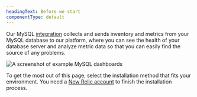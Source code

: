 ```yaml
---
headingText: Before we start
componentType: default
---
```



Our MySQL [integration](/docs/integrations/host-integrations/getting-started/introduction-host-integrations) collects and sends inventory and metrics from your MySQL database to our platform, where you can see the health of your database server and analyze metric data so that you can easily find the source of any problems.

<img
  title="Example MySQL dashboards"
  alt="A screenshot of example MySQL dashboards"
  src={infrastructureMysqlDashboard}
/>

To get the most out of this page, select the installation method that fits your environment. You need a [New Relic account](https://newrelic.com/signup) to finish the installation process.
